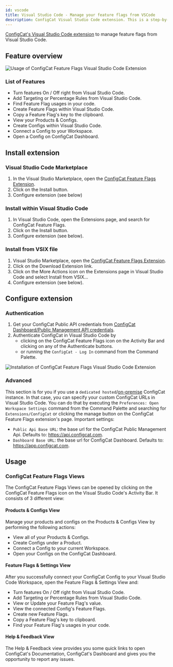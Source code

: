```yaml
---
id: vscode
title: Visual Studio Code - Manage your feature flags from VSCode
description: ConfigCat Visual Studio Code extension. This is a step-by-step guide on how to use the ConfigCat Visual Studio Code extension to manage feature flags in your project.
---
```


<a href="https://marketplace.visualstudio.com/items?itemName=ConfigCat.configcat-feature-flags" target="_blank">ConfigCat's Visual Studio Code extension</a> to manage feature flags from Visual Studio Code.

## Feature overview

<img src="/docs/assets/vscode/v1/usage.gif" className="zoomable" alt="Usage of ConfigCat Feature Flags Visual Studio Code Extension" />

### List of Features

- Turn features On / Off right from Visual Studio Code.
- Add Targeting or Percentage Rules from Visual Studio Code.
- Find Feature Flag usages in your code.
- Create Feature Flags within Visual Studio Code.
- Copy a Feature Flag's key to the clipboard.
- View your Products & Configs.
- Create Configs within Visual Studio Code.
- Connect a Config to your Workspace.
- Open a Config on ConfigCat Dashboard.

## Install extension

### Visual Studio Code Marketplace

1. In the Visual Studio Marketplace, open the [ConfigCat Feature Flags Extension](https://marketplace.visualstudio.com/items?itemName=ConfigCat.configcat-feature-flags).
1. Click on the Install button.
1. Configure extension (see below)

### Install within Visual Studio Code

1. In Visual Studio Code, open the Extensions page, and search for ConfigCat Feature Flags.
1. Click on the Install button.
1. Configure extension (see below).

### Install from VSIX file

1. Visual Studio Marketplace, open the [ConfigCat Feature Flags Extension](https://marketplace.visualstudio.com/items?itemName=ConfigCat.configcat-feature-flags).
1. Click on the Download Extension link.
1. Click on the More Actions icon on the Extensions page in Visual Studio Code and select Install from VSIX...
1. Configure extension (see below).

## Configure extension

### Authentication

1. Get your ConfigCat Public API credentials from [ConfigCat Dashboard/Public Management API credentials](https://app.configcat.com/my-account/public-api-credentials).
1. Authenticate ConfigCat in Visual Studio Code by
   - clicking on the ConfigCat Feature Flags icon on the Activity Bar and clicking on any of the Authenticate buttons.
   - or running the `ConfigCat - Log In` command from the Command Palette.

<img src="/docs/assets/vscode/v1/auth.gif" className="zoomable" alt="Installation of ConfigCat Feature Flags Visual Studio Code Extension" />

### Advanced

This section is for you if you use a  `dedicated hosted`/[on-premise](https://configcat.com/on-premise/) ConfigCat instance. In that case, you can specify your custom ConfigCat URLs  in Visual Studio Code. You can do that by executing the `Preferences: Open Workspace Settings` command from the Command Palette and searching for `Extensions/ConfigCat` or clicking the manage button on the ConfigCat Feature Flags extension's page. Important settings:

- `Public Api Base URL`: the base url for the ConfigCat Public Management Api. Defaults to: https://api.configcat.com.
- `Dashboard Base URL`: the base url for ConfigCat Dashboard. Defaults to: https://app.configcat.com.

## Usage

### ConfigCat Feature Flags Views

The ConfigCat Feature Flags Views can be opened by clicking on the ConfigCat Feature Flags icon on the Visual Studio Code's Activity Bar. It consists of 3 different view:

#### Products & Configs View

Manage your products and configs on the Products & Configs View by performing the following actions:

- View all of your Products & Configs.
- Create Configs under a Product.
- Connect a Config to your current Workspace.
- Open your Configs on the ConfigCat Dashboard.

#### Feature Flags & Settings View

After you successfully connect your ConfigCat Config to your Visual Studio Code Workspace, open the Feature Flags & Settings View and:

- Turn features On / Off right from Visual Studio Code.
- Add Targeting or Percentage Rules from Visual Studio Code.
- View or Update your Feature Flag's value.
- View the connected Config's Feature Flags.
- Create new Feature Flags.
- Copy a Feature Flag's key to clipboard.
- Find your Feature Flag's usages in your code.

#### Help & Feedback View

The Help & Feedback view provides you some quick links to open ConfigCat's Documentation, ConfigCat's Dashboard and gives you the opportunity to report any issues.
